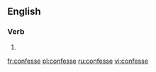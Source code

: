 ==English==

===Verb===
{{infl|en|verb}}

# {{obsolete spelling of|confess}}

[[fr:confesse]]
[[pl:confesse]]
[[ru:confesse]]
[[vi:confesse]]
